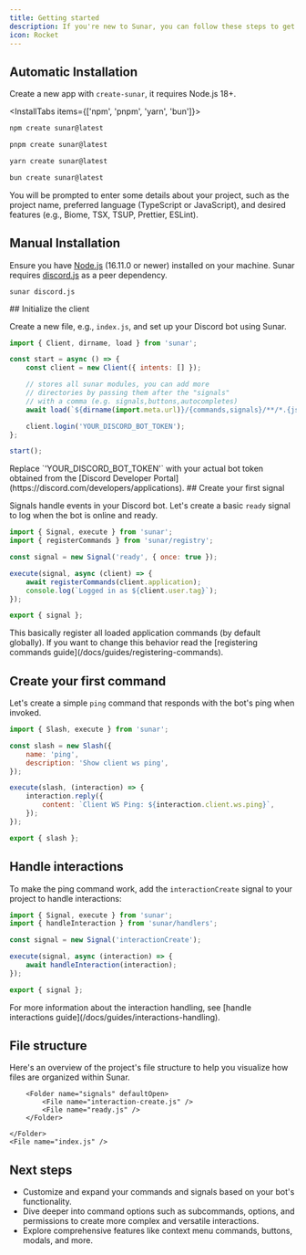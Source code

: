 ```yaml
---
title: Getting started
description: If you're new to Sunar, you can follow these steps to get started building your discord bot!
icon: Rocket
---
```


## Automatic Installation

Create a new app with `create-sunar`, it requires Node.js 18+.

<InstallTabs items={['npm', 'pnpm', 'yarn', 'bun']}>

```bash tab="npm"
npm create sunar@latest
```

```bash tab="pnpm"
pnpm create sunar@latest
```

```bash tab="yarn"
yarn create sunar@latest
```

```bash tab="bun"
bun create sunar@latest
```

</InstallTabs>

You will be prompted to enter some details about your project, such as the project name, preferred language (TypeScript or JavaScript), and desired features (e.g., Biome, TSX, TSUP, Prettier, ESLint).

<Steps>
<Step>


## Manual Installation

Ensure you have [Node.js](https://nodejs.org) (16.11.0 or newer) installed on your machine. Sunar requires [discord.js](https://npmjs.com/package/discord.js) as a peer dependency.

```package-install
sunar discord.js
```

</Step>

<Step>
## Initialize the client

Create a new file, e.g., `index.js`, and set up your Discord bot using Sunar.

```js title="src/index.js"
import { Client, dirname, load } from 'sunar';

const start = async () => {
	const client = new Client({ intents: [] });

	// stores all sunar modules, you can add more
	// directories by passing them after the "signals"
	// with a comma (e.g. signals,buttons,autocompletes)
	await load(`${dirname(import.meta.url)}/{commands,signals}/**/*.{js,ts}`);

	client.login('YOUR_DISCORD_BOT_TOKEN');
};

start();
```

<Callout>
	Replace `'YOUR_DISCORD_BOT_TOKEN'` with your actual bot token obtained from
	the [Discord Developer Portal](https://discord.com/developers/applications).
</Callout>

</Step>

<Step>
## Create your first signal

Signals handle events in your Discord bot. Let's create a basic `ready` signal to log when the bot is online and ready.

```js title="src/signals/ready.js"
import { Signal, execute } from 'sunar';
import { registerCommands } from 'sunar/registry';

const signal = new Signal('ready', { once: true });

execute(signal, async (client) => {
	await registerCommands(client.application);
	console.log(`Logged in as ${client.user.tag}`);
});

export { signal };
```

<Callout>
This basically register all loaded application commands (by default globally). If you want to change this behavior read the [registering commands guide](/docs/guides/registering-commands).
</Callout>

</Step>

<Step>

## Create your first command

Let's create a simple `ping` command that responds with the bot's ping when invoked.

```js title="src/commands/ping.js"
import { Slash, execute } from 'sunar';

const slash = new Slash({
	name: 'ping',
	description: 'Show client ws ping',
});

execute(slash, (interaction) => {
	interaction.reply({
		content: `Client WS Ping: ${interaction.client.ws.ping}`,
	});
});

export { slash };
```

</Step>

<Step>

## Handle interactions

To make the ping command work, add the `interactionCreate` signal to your project to handle interactions:

```js title="src/signals/interaction-create.js"
import { Signal, execute } from 'sunar';
import { handleInteraction } from 'sunar/handlers';

const signal = new Signal('interactionCreate');

execute(signal, async (interaction) => {
	await handleInteraction(interaction);
});

export { signal };
```

<Callout>
	For more information about the interaction handling, see [handle interactions guide](/docs/guides/interactions-handling).
</Callout>

</Step>

</Steps>

## File structure

Here's an overview of the project's file structure to help you visualize how files are organized within Sunar.

<Files>
  	<Folder name="src" defaultOpen>
		<Folder name="commands" defaultOpen>
			<File name="ping.js" />
		</Folder>

    	<Folder name="signals" defaultOpen>
    		<File name="interaction-create.js" />
    		<File name="ready.js" />
    	</Folder>

  	</Folder>
	<File name="index.js" />
</Files>

## Next steps

- Customize and expand your commands and signals based on your bot's functionality.
- Dive deeper into command options such as subcommands, options, and permissions to create more complex and versatile interactions.
- Explore comprehensive features like context menu commands, buttons, modals, and more.
